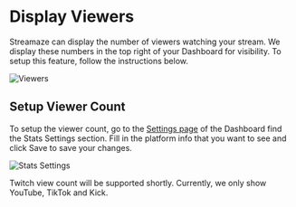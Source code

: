
# Display Viewers

Streamaze can display the number of viewers watching your stream. We display these numbers in the top right of your Dashboard for visibility. To setup this feature, follow the instructions below.

![Viewers](/images/stats/viewers.png)

## Setup Viewer Count

To setup the viewer count, go to the [Settings page](https://streamaze.xyz/settings) of the Dashboard find the Stats Settings section. Fill in the platform info that you want to see and click Save to save your changes.

![Stats Settings](/images/stats/settings.png)

<Callout>
    Twitch view count will be supported shortly. Currently, we only show YouTube, TikTok and Kick.
</Callout>
